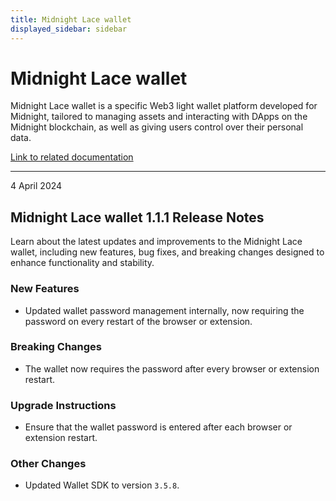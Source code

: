 ```yaml
---
title: Midnight Lace wallet
displayed_sidebar: sidebar
---
```


# Midnight Lace wallet

Midnight Lace wallet is a specific Web3 light wallet platform developed for Midnight, tailored to managing assets and interacting with DApps on the Midnight blockchain, as well as giving users control over their personal data.

[Link to related documentation](https://www.lace.io/)

---

<div 
  style={{
    marginTop: '0',
    fontSize: '1rem',
    fontWeight: 'normal',
    marginBottom: '0.5rem'
  }}
>
  4 April 2024
</div>

## Midnight Lace wallet 1.1.1 Release Notes

Learn about the latest updates and improvements to the Midnight Lace wallet, including new features, bug fixes, and breaking changes designed to enhance functionality and stability.

### New Features

- Updated wallet password management internally, now requiring the password on every restart of the browser or extension.

### Breaking Changes

- The wallet now requires the password after every browser or extension restart.  

### Upgrade Instructions

- Ensure that the wallet password is entered after each browser or extension restart.  

### Other Changes

- Updated Wallet SDK to version `3.5.8`.  
